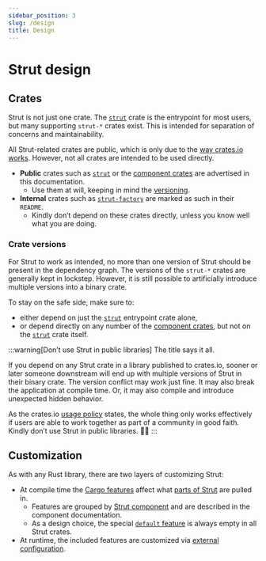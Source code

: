 ```yaml
---
sidebar_position: 3
slug: /design
title: Design
---
```


# Strut design

[this-crate-versions]: #crate-versions

[docs-components]: /docs/components
[docs-component]: /docs/components
[docs-config]: /docs/config

[cargo-book-features]: https://doc.rust-lang.org/cargo/reference/features.html
[cargo-book-default-feature]: https://doc.rust-lang.org/cargo/reference/features.html#the-default-feature
[crates-io-policies]: https://crates.io/policies

[crates-io-strut]: https://crates.io/crates/strut
[crates-io-strut-tracing]: https://crates.io/crates/strut-tracing
[crates-io-strut-factory]: https://crates.io/crates/strut-factory

[docs-rs-strut-features]: https://docs.rs/crate/strut/latest/features

## Crates

Strut is not just one crate.
The [`strut`][crates-io-strut] crate is the entrypoint for most users, but many supporting `strut-*` crates exist.
This is intended for separation of concerns and maintainability.

All Strut-related crates are public, which is only due to the [way crates.io works][crates-io-policies].
However, not all crates are intended to be used directly.

-  **Public** crates such as [`strut`][crates-io-strut] or the [component crates][docs-components] are advertised in this documentation.
    - Use them at will, keeping in mind the [versioning][this-crate-versions].
-  **Internal** crates such as [`strut-factory`][crates-io-strut-factory] are marked as such in their `README`.
    - Kindly don’t depend on these crates directly, unless you know well what you are doing.

### Crate versions

For Strut to work as intended, no more than one version of Strut should be present in the dependency graph.
The versions of the `strut-*` crates are generally kept in lockstep.
However, it is still possible to artificially introduce multiple versions into a binary crate.

To stay on the safe side, make sure to:

-  either depend on just the [`strut`][crates-io-strut] entrypoint crate alone,
-  or depend directly on any number of the [component crates][docs-components], but not on the [`strut`][crates-io-strut] crate itself.

:::warning[Don’t use Strut in public libraries]
The title says it all.

If you depend on any Strut crate in a library published to crates.io, sooner or later someone downstream will end up with multiple versions of Strut in their binary crate.
The version conflict may work just fine.
It may also break the application at compile time.
Or, it may also compile and introduce unexpected hidden behavior.

As the crates.io [usage policy][crates-io-policies] states, the whole thing only works effectively if users are able to work together as part of a community in good faith.
Kindly don’t use Strut in public libraries. 🙏🏻
:::

## Customization

As with any Rust library, there are two layers of customizing Strut:

-  At compile time the [Cargo features][cargo-book-features] affect what [parts of Strut][docs-rs-strut-features] are pulled in.
    - Features are grouped by [Strut component][docs-component] and are described in the component documentation.
    - As a design choice, the special [`default` feature][cargo-book-default-feature] is always empty in all Strut crates.
-  At runtime, the included features are customized via [external configuration][docs-config].
